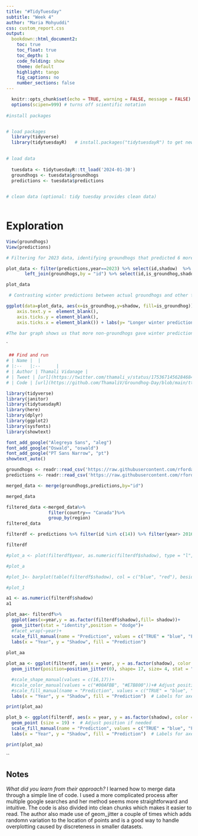 ---
title: "#TidyTuesday"
subtitle: "Week 4"
author: "Maria Mohyuddi"
css: custom_report.css
output: 
  bookdown::html_document2:
    toc: true
    toc_float: true
    toc_depth: 1
    code_folding: show
    theme: default
    highlight: tango
    fig_captions: no
    number_sections: false
---

<!-- This is a comment in markdown. 

The top section is the YAML metadata. 

Below are code chunks interspersed with markdown prose.

-->


```{r setup, include=FALSE, warning = FALSE, message = FALSE}
  knitr::opts_chunk$set(echo = TRUE, warning = FALSE, message = FALSE)
  options(scipen=999) # turns off scientific notation
  
#install packages


# load packages
  library(tidyverse)
  library(tidytuesdayR)   # install.packages("tidytuesdayR") to get new data
 

# load data
  
  tuesdata <- tidytuesdayR::tt_load('2024-01-30')
  groundhogs <- tuesdata$groundhogs
  predictions <- tuesdata$predictions

  
# clean data (optional: tidy tuesday provides clean data)
  
```



# Exploration
```{r}
View(groundhogs)
View(predictions)

# Filtering for 2023 data, identifying groundhogs that predicted 6 more weeks of winter and creating a distinction between actual groundhogs and other types

plot_data <- filter(predictions,year==2023) %>% select(id,shadow)  %>%
       left_join(groundhogs,by = "id") %>% select(id,is_groundhog,shadow) %>%  mutate(shadow=case_when(shadow ~"Longer winter", TRUE ~"Early spring")) %>% mutate(is_groundhog=case_when(is_groundhog ~ "Groundhog", TRUE ~"Not a groundhog")) %>% filter(shadow=="Longer winter")%>% group_by(is_groundhog)

plot_data

```


```{r}
 # Contrasting winter predictions between actual groundhogs and other types through a bar graph

ggplot(data=plot_data, aes(x=is_groundhog,y=shadow, fill=is_groundhog)) + geom_bar(width=0.5,stat="identity", show.legend = FALSE)+theme(
    axis.text.y =  element_blank(),
    axis.ticks.y = element_blank(),
    axis.ticks.x = element_blank()) + labs(y= "Longer winter prediction",x="")

#The bar graph shows us that more non-groundhogs gave winter predictions that did actual groundhogs

```
 

`


```{r}
 ## Find and run
# | Name |  |
# |:--   |:--      |
# | Author | Thamali Vidanage |
# | Tweet | [url](https://twitter.com/thamali_v/status/1753671456284684669) |
# | Code | [url](https://github.com/ThamaliV/Groundhog-Day/blob/main/tt5.Rmd) |

library(tidyverse)
library(janitor)
library(tidytuesdayR)
library(here)
library(dplyr)
library(ggplot2)
library(sysfonts)
library(showtext)
```


```{r}
font_add_google("Alegreya Sans", "aleg")
font_add_google("Oswald", "oswald")
font_add_google("PT Sans Narrow", "pt")
showtext_auto()

```


```{r}
groundhogs <- readr::read_csv('https://raw.githubusercontent.com/rfordatascience/tidytuesday/master/data/2024/2024-01-30/groundhogs.csv')
predictions <- readr::read_csv('https://raw.githubusercontent.com/rfordatascience/tidytuesday/master/data/2024/2024-01-30/predictions.csv')

```

```{r}
merged_data <- merge(groundhogs,predictions,by="id")

merged_data
```

```{r}

filtered_data <-merged_data%>% 
                filter(country== "Canada")%>%
                group_by(region)
filtered_data
```




```{r}

filterdf <- predictions %>% filter(id %in% c(14)) %>% filter(year> 2016)

filterdf
```

```{r}

#plot_a <- plot(filterdf$year, as.numeric(filterdf$shadow), type = "l", col = "blue", xlab = "Year", ylab = "prediction", main = "Time Series Plot of Logical Data")

#plot_a

```

```{r}
#plot_1<- barplot(table(filterdf$shadow), col = c("blue", "red"), beside = TRUE, legend.text = TRUE, xlab = "Year", ylab = "Frequency", main = "Bar Plot of Logical Data by Year")

#plot_1
```


```{r}
a1 <- as.numeric(filterdf$shadow) 
a1
```

```{r}
plot_aa<- filterdf%>%
  ggplot(aes(x=year,y = as.factor(filterdf$shadow),fill= shadow))+
  geom_jitter(stat = "identity",position = "dodge")+
  #facet_wrap(~year)+
  scale_fill_manual(name = "Prediction", values = c("TRUE" = "blue", "FALSE" = "red")) +
  labs(x = "Year", y = "Shadow", fill = "Prediction")
  
plot_aa
```

```{r}
plot_aa <- ggplot(filterdf, aes(x = year, y = as.factor(shadow), color = factor(shadow))) +
  geom_jitter(position=position_jitter(0), shape= 17, size= 4, stat = "identity") + 

  #scale_shape_manual(values = c(16,17))+
  #scale_color_manual(values = c("#00AFBB", "#E7B800"))+# Adjust position if needed
  #scale_fill_manual(name = "Prediction", values = c("TRUE" = "blue", "FALSE" = "red")) +  # Specify colors for TRUE and FALSE
  labs(x = "Year", y = "Shadow", fill = "Prediction")  # Labels for axes and legend

print(plot_aa)
```
```{r}
plot_b <- ggplot(filterdf, aes(x = year, y = as.factor(shadow), color = factor(shadow))) +
  geom_point (size = 19) +  # Adjust position if needed
  scale_fill_manual(name = "Prediction", values = c("TRUE" = "blue", "FALSE" = "red")) +  # Specify colors for TRUE and FALSE
  labs(x = "Year", y = "Shadow", fill = "Prediction")  # Labels for axes and legend

print(plot_aa)

```

``

## Notes

*What did you learn from their approach?*
I learned how to merge data through a simple line of code. I used a more complicated process after multiple google searches and her method seems more straightforward and intuitive. The code is also divided into clean chunks which makes it easier to read. The author also made use of geom_jitter a couple of times which adds randomn variation to the location of points and is a good way to handle overplotting caused by discreteness in smaller datasets.

